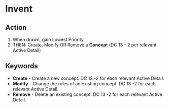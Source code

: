 # Invent

## Action

1.  When drawn, gain Lowest Priority.
1.  THEN: Create, Modify OR Remove a **Concept** (DC 13 - 2 per relevant Active Detail)

## Keywords

-   **Create** - Create a new concept. DC 13 -2 for each relevant Active Detail.
-   **Modify** - Change the rules of an existing concept. DC 13 -2 for each relevant Active Detail.
-   **Remove** - Delete an existing concept. DC 13 -2 for each relevant Active Detail.
